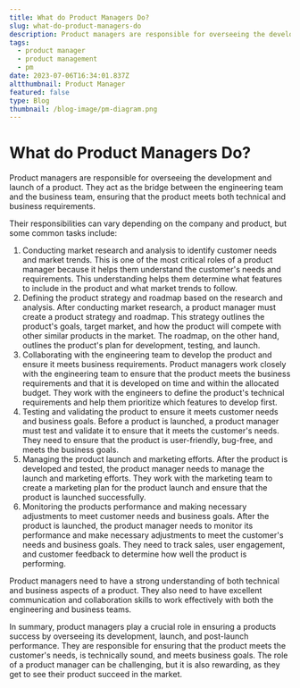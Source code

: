 ```yaml
---
title: What do Product Managers Do?
slug: what-do-product-managers-do
description: Product managers are responsible for overseeing the development and launch of a product. They act as the bridge between the engineering team and the business team, ensuring that the product meets both technical and business requirements.
tags:
  - product manager
  - product management
  - pm
date: 2023-07-06T16:34:01.837Z
altthumbnail: Product Manager
featured: false
type: Blog
thumbnail: /blog-image/pm-diagram.png
---
```

# What do Product Managers Do?

Product managers are responsible for overseeing the development and launch of a product. They act as the bridge between the engineering team and the business team, ensuring that the product meets both technical and business requirements.

Their responsibilities can vary depending on the company and product, but some common tasks include:

1. Conducting market research and analysis to identify customer needs and market trends. This is one of the most critical roles of a product manager because it helps them understand the customer's needs and requirements. This understanding helps them determine what features to include in the product and what market trends to follow.
2. Defining the product strategy and roadmap based on the research and analysis. After conducting market research, a product manager must create a product strategy and roadmap. This strategy outlines the product's goals, target market, and how the product will compete with other similar products in the market. The roadmap, on the other hand, outlines the product's plan for development, testing, and launch.
3. Collaborating with the engineering team to develop the product and ensure it meets business requirements. Product managers work closely with the engineering team to ensure that the product meets the business requirements and that it is developed on time and within the allocated budget. They work with the engineers to define the product's technical requirements and help them prioritize which features to develop first.
4. Testing and validating the product to ensure it meets customer needs and business goals. Before a product is launched, a product manager must test and validate it to ensure that it meets the customer's needs. They need to ensure that the product is user-friendly, bug-free, and meets the business goals.
5. Managing the product launch and marketing efforts. After the product is developed and tested, the product manager needs to manage the launch and marketing efforts. They work with the marketing team to create a marketing plan for the product launch and ensure that the product is launched successfully.
6. Monitoring the products performance and making necessary adjustments to meet customer needs and business goals. After the product is launched, the product manager needs to monitor its performance and make necessary adjustments to meet the customer's needs and business goals. They need to track sales, user engagement, and customer feedback to determine how well the product is performing.

Product managers need to have a strong understanding of both technical and business aspects of a product. They also need to have excellent communication and collaboration skills to work effectively with both the engineering and business teams.

In summary, product managers play a crucial role in ensuring a products success by overseeing its development, launch, and post-launch performance. They are responsible for ensuring that the product meets the customer's needs, is technically sound, and meets business goals. The role of a product manager can be challenging, but it is also rewarding, as they get to see their product succeed in the market.